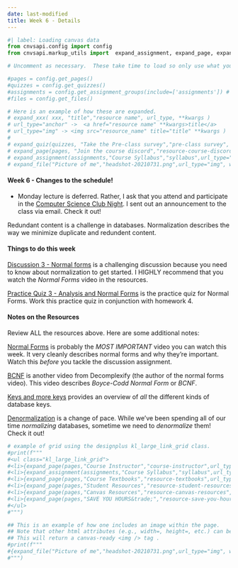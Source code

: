 ```yaml
---
date: last-modified
title: Week 6 - Details
---
```


```python
#| label: Loading canvas data
from cnvsapi.config import config
from cnvsapi.markup_utils import  expand_assignment, expand_page, expand_quiz, expand_file

# Uncomment as necessary.  These take time to load so only use what you need.

#pages = config.get_pages()
#quizzes = config.get_quizzes()
#assignments = config.get_assignment_groups(include=['assignments']) # from Canvas
#files = config.get_files()

# Here is an example of how these are expanded.
# expand_xxx( xxx, "title","resource name", url_type, **kwargs )
# url_type="anchor" ->  <a href="resource name" **kwargs>title</a>
# url_type="img" -> <img src="resource_name" title="title" **kwargs )
#
# expand_quiz(quizzes, "Take the Pre-class survey","pre-class survey", url_type="anchor", target="_blank")
# expand_page(pages, "Join the course discord","resource-course-discord", url_type="anchor", target="_blank")
# expand_assignment(assignments,"Course Syllabus","syllabus",url_type="anchor")
# expand_file("Picture of me","headshot-20210731.png",url_type="img", width="200px")

```

#### Week 6 - Changes to the schedule!

* Monday lecture is deferred.  Rather, I ask that you attend and participate in the [Computer Science Club Night](https://virginiacommonwealth.instructure.com/courses/122236/discussion_topics/1085317).  I sent out an announcement to the class via email.  Check it out!


<!-- overview-block-begin -->

<p class="lead">Redundant content is a challenge in databases.  Normalization describes the way we minimize duplicate and redundent content.</p>
    
<!-- overview-block-end -->


<!-- deliverables-block-begin -->
#### Things to do this week


[Discussion 3 - Normal forms](https://virginiacommonwealth.instructure.com/courses/122236/assignments/1241112) is a challenging discussion because you need to know about normalization to get started. I HIGHLY recommend that you watch the *Normal Forms* video in the resources.


[Practice Quiz 3 - Analysis and Normal Forms](https://virginiacommonwealth.instructure.com/courses/122236/assignments/1241148) is the practice quiz for Normal Forms. Work this practice quiz in conjunction with homework 4.

<!-- deliverables-block-end -->

<!-- resources-block-begin -->
#### Notes on the Resources

Review ALL the resources above. Here are some additional notes:
    
[Normal Forms](https://virginiacommonwealth.instructure.com/courses/122236/pages/resource-week-6-normal-forms) is probably the *MOST IMPORTANT* video you can watch this week. It very cleanly describes normal forms and why they're important.  Watch this *before* you tackle the discussion assignment.


[BCNF](https://virginiacommonwealth.instructure.com/courses/122236/pages/resource-week-6-bcnf) is another video from Decomplexify (the author of the normal forms video).  This video describes *Boyce-Codd Normal Form* or *BCNF*.


[Keys and more keys](https://virginiacommonwealth.instructure.com/courses/122236/pages/resource-week-6-keys-and-more-keys) provides an overview of *all* the different kinds of database keys.


[Denormalization](https://virginiacommonwealth.instructure.com/courses/122236/pages/resource-week-6-denormalization) is a change of pace.  While we've been spending all of our time *normalizing* databases, sometime we need to *denormalize* them!  Check it out!

<!-- resources-block-end -->



```python
# example of grid using the designplus kl_large_link_grid class.
#print(f"""
#<ul class="kl_large_link_grid">
#<li>{expand_page(pages,"Course Instructor","course-instructor",url_type="anchor")}</li>
#<li>{expand_assignment(assignments,"Course Syllabus","syllabus",url_type="anchor")}</li>
#<li>{expand_page(pages,"Course Textbooks","resource-textbooks",url_type="anchor")}</li>
#<li>{expand_page(pages,"Student Resources","resource-student-resources",url_type="anchor")}</li>
#<li>{expand_page(pages,"Canvas Resources","resource-canvas-resources",url_type="anchor")}</li>
#<li>{expand_page(pages,"SAVE YOU HOURS&trade;","resource-save-you-hours",url_type="anchor")}</li>
#</ul>
#""")
```

```python
## This is an example of how one includes an image within the page.
## Note that other html attributes (e.g., width=, height=, etc.) can be added
## This will return a canvas-ready <img /> tag .
#print(f"""
#{expand_file("Picture of me","headshot-20210731.png",url_type="img", width="200px")}
#""")
```